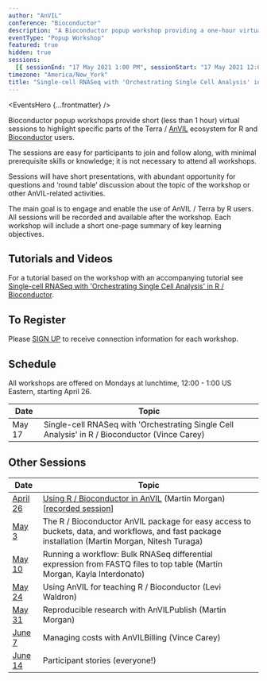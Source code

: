 ```yaml
---
author: "AnVIL"
conference: "Bioconductor"
description: "A Bioconductor popup workshop providing a one-hour virtual session to highlight specific parts of the Terra / AnVIL ecosystem for R and Bioconductor users."
eventType: "Popup Workshop"
featured: true
hidden: true
sessions:
  [{ sessionEnd: "17 May 2021 1:00 PM", sessionStart: "17 May 2021 12:00 PM" }]
timezone: "America/New_York"
title: "Single-cell RNASeq with 'Orchestrating Single Cell Analysis' in R / Bioconductor"
---
```


<EventsHero {...frontmatter} />

Bioconductor popup workshops provide short (less than 1 hour) virtual sessions to highlight specific parts of the Terra / [AnVIL][1] ecosystem for R and [Bioconductor][2] users.

The sessions are easy for participants to join and follow along, with minimal prerequisite skills or knowledge; it is not necessary to attend all workshops.

Sessions will have short presentations, with abundant opportunity for questions and ‘round table’ discussion about the topic of the workshop or other AnVIL-related activities.

The main goal is to engage and enable the use of AnVIL / Terra by R users. All sessions will be recorded and available after the workshop. Each workshop will include a short one-page summary of key learning objectives.

## Tutorials and Videos

For a tutorial based on the workshop with an accompanying tutorial see [Single-cell RNASeq with 'Orchestrating Single Cell Analysis' in R / Bioconductor](/learn/data-analysts/single-cell-rnaseq-with-orchestrating-single-cell-analysis-in-r-bioconductor).

## To Register

Please [SIGN UP][3] to receive connection information for each workshop.

## Schedule

All workshops are offered on Mondays at lunchtime, 12:00 - 1:00 US Eastern, starting April 26.

| Date   | Topic                                                                                          |
| ------ | ---------------------------------------------------------------------------------------------- |
| May 17 | Single-cell RNASeq with 'Orchestrating Single Cell Analysis' in R / Bioconductor (Vince Carey) |

## Other Sessions

| Date          | Topic                                                                                                                                            |
| ------------- | ------------------------------------------------------------------------------------------------------------------------------------------------ |
| [April 26][6] | [Using R / Bioconductor in AnVIL][4] (Martin Morgan) [[recorded session][5]]                                                                     |
| [May 3][7]    | The R / Bioconductor AnVIL package for easy access to buckets, data, and workflows, and fast package installation (Martin Morgan, Nitesh Turaga) |
| [May 10][8]   | Running a workflow: Bulk RNASeq differential expression from FASTQ files to top table (Martin Morgan, Kayla Interdonato)                         |
| [May 24][9]   | Using AnVIL for teaching R / Bioconductor (Levi Waldron)                                                                                         |
| [May 31][10]  | Reproducible research with AnVILPublish (Martin Morgan)                                                                                          |
| [June 7][11]  | Managing costs with AnVILBilling (Vince Carey)                                                                                                   |
| [June 14][12] | Participant stories (everyone!)                                                                                                                  |

[1]: /
[2]: https://bioconductor.org/
[3]: https://docs.google.com/forms/d/e/1FAIpQLSeHwGfafpqKrOuEjySF8-DW6UrKWkN5N24GYwQVpiDhYw48DA/viewform
[4]: https://docs.google.com/document/d/18aNzWpt55I-dni9l0IZTB2G3oDOU4X07PyKGXFGyb40/edit
[5]: https://www.youtube.com/watch?v=8Ccj__2GqJ4
[6]: /events/bioconductor-popup-workshops-20210426
[7]: /events/bioconductor-popup-workshops-20210503
[8]: /events/bioconductor-popup-workshops-20210510
[9]: /events/bioconductor-popup-workshops-20210524
[10]: /events/bioconductor-popup-workshops-20210531
[11]: /events/bioconductor-popup-workshops-20210607
[12]: /events/bioconductor-popup-workshops-20210614
